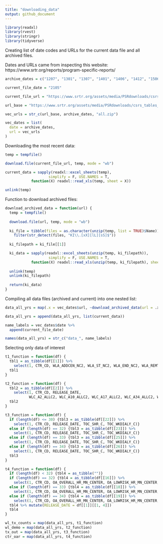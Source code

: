 ```yaml
---
title: "downloading_data"
output: github_document
---
```


```r
library(readxl)
library(rvest)
library(stringr)
library(tidyverse)
```

Creating list of date codes and URLs for the current data file and all archived files.

Dates and URLs came from inspecting this website:
https://www.srtr.org/reports/program-specific-reports/


```r
archive_dates = c("1207", "1301", "1307", "1401", "1406", "1412", "1506", "1512", "1606", "1701", "1707", "1711", "1808", "1811", "1905", "1911", "2006")

current_file_date = "2105"

current_file_url = "https://www.srtr.org/assets/media/PSRdownloads/csrs_tables/csrs_final_tables_2105_KI.xls"

url_base = "https://www.srtr.org/assets/media/PSRdownloads/csrs_tables_all/csrs_final_tables_"

vec_urls = str_c(url_base, archive_dates, "all.zip")

vec_dates = list(
  date = archive_dates,
  url = vec_urls
)
```

Downloading the most recent data:

```r
temp = tempfile()

download.file(current_file_url, temp, mode = "wb")

current_data = sapply(readxl::excel_sheets(temp), 
                    simplify = F, USE.NAMES = T,
            function(X) readxl::read_xls(temp, sheet = X))

unlink(temp)
```

Function to download archived files:

```r
download_archived_data = function(url) {
  temp = tempfile()
  
  download.file(url, temp, mode = "wb")
  
  ki_file = tibble(files = as.character(unzip(temp, list = TRUE)$Name)) %>% 
    filter(str_detect(files, "KI\\.[xX][lL][sS]$"))
  
  ki_filepath = ki_file[[1]]

  ki_data = sapply(readxl::excel_sheets(unzip(temp, ki_filepath)), 
                    simplify = F, USE.NAMES = T,
            function(X) readxl::read_xls(unzip(temp, ki_filepath), sheet = X))
  
  unlink(temp)
  unlink(ki_filepath)
  
  return(ki_data)
}
```

Compiling all data files (archived and current) into one nested list:

```r
data_all_yrs = map(.x = vec_dates$url, ~download_archived_data(url = .x))

data_all_yrs = append(data_all_yrs, list(current_data))

name_labels = vec_dates$date %>% 
  append(current_file_date)

names(data_all_yrs) = str_c("data_", name_labels)
```

Selecting only data of interest

```r

t1_function = function(df) {
  tbl1 = as_tibble(df[[1]]) %>% 
    select(1, CTR_CD, WLA_ADDCEN_NC2, WLA_ST_NC2, WLA_END_NC2, WLA_REMTXC_NC2, WLA_REMTXL_NC2, WLA_REMTXC_PCZ, WLA_REMTXL_PCZ, WLA_REMDIED_PCZ, WLA_REMDET_PCZ)
  tbl1
}

t2_function = function(df) {
  tbl2 = as_tibble(df[[2]]) %>% 
    select(1, CTR_CD, RELEASE_DATE, 
           WLC_A2_ALLC2, WLC_A10_ALLC2, WLC_A17_ALLC2, WLC_A34_ALLC2, WLC_A49_ALLC2, WLC_A64_ALLC2, WLC_GM_ALLC2, WLC_GF_ALLC2, WLC_RA_ALLC2, WLC_RB_ALLC2, WLC_RH_ALLC2, WLC_RO_ALLC2, WLC_RU_ALLC2, WLC_RW_ALLC2, WLC_PRA80_ALLC2, WLC_PTXY_ALLC2, WLC_KIDIA_ALLC2, WLC_KIGLO_ALLC2, WLC_KIHYP_ALLC2, WLC_KIMIS_ALLC2, WLC_KINEO_ALLC2, WLC_KIOTH_ALLC2, WLC_KIPOL_ALLC2, WLC_KIREN_ALLC2, WLC_KIRTR_ALLC2, WLC_KITUB_ALLC2, WLC_KICON_ALLC2)
  tbl2
}

t3_function = function(df) {
  if (length(df) <= 30) {tbl3 = as_tibble(df[[22]]) %>% 
    select(1, CTR_CD, RELEASE_DATE, TOC_SHR_C, TOC_WKDIALY_C)}
  else if (length(df) == 32) {tbl3 = as_tibble(df[[23]]) %>% 
    select(1, CTR_CD, RELEASE_DATE, TOC_SHR_C, TOC_WKDIALY_C)}
  else if (length(df) == 33) {tbl3 = as_tibble(df[[25]]) %>% 
    select(1, CTR_CD, RELEASE_DATE, TOC_SHR_C, TOC_WKDIALY_C)}
  else if (length(df) == 34) {tbl3 = as_tibble(df[[26]]) %>% 
    select(1, CTR_CD, RELEASE_DATE, TOC_SHR_C, TOC_WKDIALY_C)}
  tbl3
}

t4_function = function(df) {
  if (length(df) < 32) {tbl4 = as_tibble("")}
  if (length(df) == 32) {tbl4 = as_tibble(df[[16]]) %>% 
    select(1, CTR_CD, OA_OVERALL_HR_MN_CENTER, OA_LOWRISK_HR_MN_CENTER, OA_MEDIUMRISK_HR_MN_CENTER, OA_HIGHRISK_HR_MN_CENTER)}
  else if (length(df) == 33) {tbl4 = as_tibble(df[[18]]) %>% 
    select(1, CTR_CD, OA_OVERALL_HR_MN_CENTER, OA_LOWRISK_HR_MN_CENTER, OA_MEDIUMRISK_HR_MN_CENTER, OA_HIGHRISK_HR_MN_CENTER)}
  else if (length(df) == 34) {tbl4 = as_tibble(df[[19]]) %>% 
    select(1, CTR_CD, OA_OVERALL_HR_MN_CENTER, OA_LOWRISK_HR_MN_CENTER, OA_MEDIUMRISK_HR_MN_CENTER, OA_HIGHRISK_HR_MN_CENTER)}  
  tbl4 %>% mutate(RELEASE_DATE = df[[1]][[1, 4]])
  tbl4
}

wl_tx_counts = map(data_all_yrs, t1_function)
wl_demo = map(data_all_yrs, t2_function)
tx_out = map(data_all_yrs, t3_function)
ctr_oar = map(data_all_yrs, t4_function)

```
